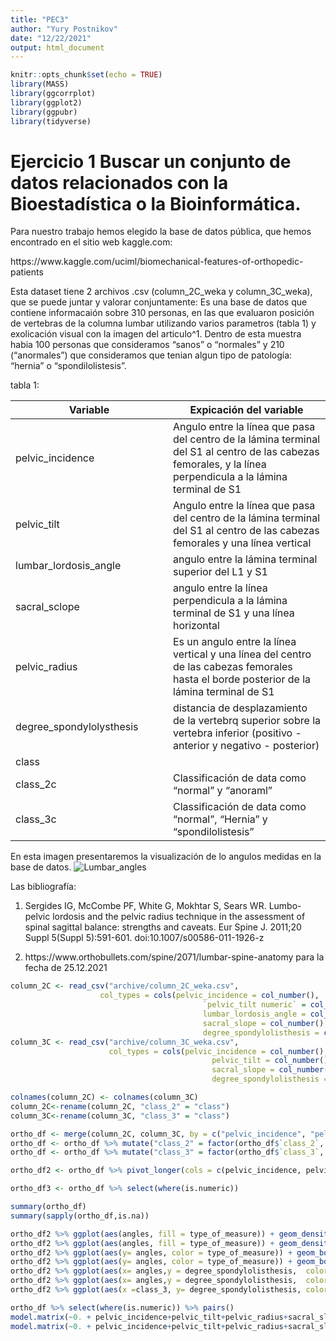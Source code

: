 ```yaml
---
title: "PEC3"
author: "Yury Postnikov"
date: "12/22/2021"
output: html_document
---
```


```r
knitr::opts_chunk$set(echo = TRUE)
library(MASS)
library(ggcorrplot)
library(ggplot2)
library(ggpubr)
library(tidyverse)
```

# Ejercicio 1 Buscar un conjunto de datos relacionados con la Bioestadística o la Bioinformática.

Para nuestro trabajo hemos elegido la base de datos pública, que hemos encontrado en el sitio web kaggle.com:

https://www.kaggle.com/uciml/biomechanical-features-of-orthopedic-patients

Esta dataset tiene 2 archivos .csv (column_2C_weka y column_3C_weka), que se puede juntar y valorar conjuntamente:
Es una base de datos que contiene informacaión sobre 310 personas, en las que evaluaron posición de vertebras de la columna lumbar utilizando varios parametros (tabla 1) y exolicación visual con la imagen del articulo^1. Dentro de esta muestra habia 100 personas que consideramos "sanos" o "normales" y 210 ("anormales") que consideramos que tenian algun tipo de patología: "hernia" o "spondilolistesis". 



tabla 1:

Variable|Expicación del variable
-|-
pelvic_incidence | Angulo entre la línea que pasa del centro de la lámina terminal del S1 al centro de las cabezas femorales, y la línea perpendicula a la lámina terminal de S1
pelvic_tilt | Angulo entre la línea que pasa del centro de la lámina terminal del S1 al centro de las cabezas femorales y una línea vertical
lumbar_lordosis_angle |  angulo entre la lámina terminal superior del L1 y S1
sacral_sclope | angulo entre la línea perpendicula a la lámina terminal de S1 y una línea horizontal
pelvic_radius | Es un angulo entre la línea vertical y una línea del centro de las cabezas femorales hasta el borde posterior de la lámina terminal de S1
degree_spondylolysthesis | distancia de desplazamiento de la vertebrq superior sobre la vertebra inferior (positivo - anterior y negativo - posterior)
class | 
class_2c | Classificación de data como "normal" y "anoraml"
class_3c | Classificación de data como "normal", "Hernia" y "spondilolistesis"



En esta imagen presentaremos la visualización de lo angulos medidas en la base de datos.
![Lumbar_angles](/Users/lionashadow/OneDrive/UOC/Software para analisys de data/PEC 3/PEC3/Image_example_angles.png)

Las bibliografía:

  1. Sergides IG, McCombe PF, White G, Mokhtar S, Sears WR. Lumbo-pelvic lordosis and the pelvic radius technique in the assessment of spinal sagittal balance: strengths and caveats. Eur Spine J. 2011;20 Suppl 5(Suppl 5):591-601. doi:10.1007/s00586-011-1926-z
  
  2. https://www.orthobullets.com/spine/2071/lumbar-spine-anatomy  para la fecha de 25.12.2021

```r

column_2C <- read_csv("archive/column_2C_weka.csv", 
                    col_types = cols(pelvic_incidence = col_number(), 
                                           `pelvic_tilt numeric` = col_number(), 
                                           lumbar_lordosis_angle = col_number(), 
                                           sacral_slope = col_number(), pelvic_radius = col_number(), 
                                           degree_spondylolisthesis = col_number()))
column_3C <- read_csv("archive/column_3C_weka.csv", 
                      col_types = cols(pelvic_incidence = col_number(), 
                                             pelvic_tilt = col_number(), lumbar_lordosis_angle = col_number(), 
                                             sacral_slope = col_number(), pelvic_radius = col_number(), 
                                             degree_spondylolisthesis = col_number()))

colnames(column_2C) <- colnames(column_3C)
column_2C<-rename(column_2C, "class_2" = "class")
column_3C<-rename(column_3C, "class_3" = "class")

ortho_df <- merge(column_2C, column_3C, by = c("pelvic_incidence", "pelvic_tilt", "lumbar_lordosis_angle", "sacral_slope", "pelvic_radius", "degree_spondylolisthesis"))
ortho_df <- ortho_df %>% mutate("class_2" = factor(ortho_df$`class_2`, levels = c("Normal", "Abnormal")))
ortho_df <- ortho_df %>% mutate("class_3" = factor(ortho_df$`class_3`, levels = c("Normal", "Hernia", "Spondylolisthesis")))

```


```r
ortho_df2 <- ortho_df %>% pivot_longer(cols = c(pelvic_incidence, pelvic_tilt, pelvic_radius, sacral_slope, lumbar_lordosis_angle), names_to = "type_of_measure", values_to = "angles") %>% select(type_of_measure, angles, everything())

ortho_df3 <- ortho_df %>% select(where(is.numeric)) 
```


```r
summary(ortho_df)
summary(sapply(ortho_df,is.na))
```


```r

ortho_df2 %>% ggplot(aes(angles, fill = type_of_measure)) + geom_density(alpha = 0.2)+ facet_grid(~class_2)
ortho_df2 %>% ggplot(aes(angles, fill = type_of_measure)) + geom_density(alpha = 0.2)+ facet_grid(~class_3)
ortho_df2 %>% ggplot(aes(y= angles, color = type_of_measure)) + geom_boxplot() + facet_grid(~class_2)
ortho_df2 %>% ggplot(aes(y= angles, color = type_of_measure)) + geom_boxplot() + facet_grid(~class_3)
ortho_df2 %>% ggplot(aes(x= angles,y = degree_spondylolisthesis,  color = type_of_measure)) + geom_point() + facet_grid(~class_2)
ortho_df2 %>% ggplot(aes(x= angles,y = degree_spondylolisthesis,  color = type_of_measure)) + geom_point() + facet_grid(~class_3)
ortho_df2 %>% ggplot(aes(x =class_3, y= degree_spondylolisthesis, color = type_of_measure)) + geom_boxplot()


```


```r

ortho_df %>% select(where(is.numeric)) %>% pairs()
model.matrix(~0. + pelvic_incidence+pelvic_tilt+pelvic_radius+sacral_slope+lumbar_lordosis_angle+ degree_spondylolisthesis + class_3, ortho_df) %>%cor() %>% ggcorrplot(lab=T, lab_size=2.5,type = "lower")
model.matrix(~0. + pelvic_incidence+pelvic_tilt+pelvic_radius+sacral_slope+lumbar_lordosis_angle+ degree_spondylolisthesis + class_3, ortho_df) %>%cor() %>% ggcorrplot(lab=T, lab_size=2.5,type = "lower")

```


```r

```




```r

```

